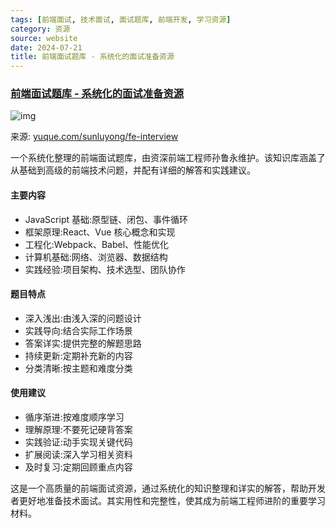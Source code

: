 ```yaml
---
tags: [前端面试, 技术面试, 面试题库, 前端开发, 学习资源]
category: 资源
source: website
date: 2024-07-21
title: 前端面试题库 - 系统化的面试准备资源
---
```


### [前端面试题库 - 系统化的面试准备资源](https://www.yuque.com/sunluyong/fe-interview)

![img](https://img.mengpeng.tech/i/2024/12/08/67558fafb3141.webp)

来源: [yuque.com/sunluyong/fe-interview](https://www.yuque.com/sunluyong/fe-interview)

一个系统化整理的前端面试题库，由资深前端工程师孙鲁永维护。该知识库涵盖了从基础到高级的前端技术问题，并配有详细的解答和实践建议。

#### 主要内容
- JavaScript 基础:原型链、闭包、事件循环
- 框架原理:React、Vue 核心概念和实现
- 工程化:Webpack、Babel、性能优化
- 计算机基础:网络、浏览器、数据结构
- 实践经验:项目架构、技术选型、团队协作

#### 题目特点
- 深入浅出:由浅入深的问题设计
- 实践导向:结合实际工作场景
- 答案详实:提供完整的解题思路
- 持续更新:定期补充新的内容
- 分类清晰:按主题和难度分类

#### 使用建议
- 循序渐进:按难度顺序学习
- 理解原理:不要死记硬背答案
- 实践验证:动手实现关键代码
- 扩展阅读:深入学习相关资料
- 及时复习:定期回顾重点内容

这是一个高质量的前端面试资源，通过系统化的知识整理和详实的解答，帮助开发者更好地准备技术面试。其实用性和完整性，使其成为前端工程师进阶的重要学习材料。 